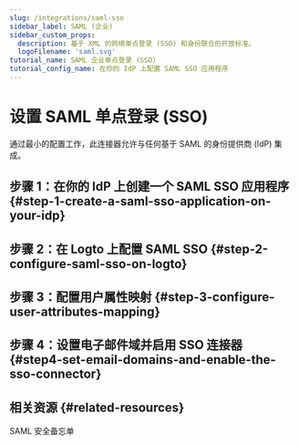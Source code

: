```yaml
---
slug: /integrations/saml-sso
sidebar_label: SAML (企业)
sidebar_custom_props:
  description: 基于 XML 的网络单点登录 (SSO) 和身份联合的开放标准。
  logoFilename: 'saml.svg'
tutorial_name: SAML 企业单点登录 (SSO)
tutorial_config_name: 在你的 IdP 上配置 SAML SSO 应用程序
---
```




# 设置 SAML 单点登录 (SSO)

通过最小的配置工作，此连接器允许与任何基于 SAML 的身份提供商 (IdP) 集成。

<GuideTip />

## 步骤 1：在你的 IdP 上创建一个 SAML SSO 应用程序 \{#step-1-create-a-saml-sso-application-on-your-idp}

<Step1 />

## 步骤 2：在 Logto 上配置 SAML SSO \{#step-2-configure-saml-sso-on-logto}

<Step2 />

## 步骤 3：配置用户属性映射 \{#step-3-configure-user-attributes-mapping}

<Step3 />

## 步骤 4：设置电子邮件域并启用 SSO 连接器 \{#step4-set-email-domains-and-enable-the-sso-connector}

<Step4 />

## 相关资源 \{#related-resources}

<Url href="https://blog.logto.io/saml-security-cheat-sheet">SAML 安全备忘单</Url>
